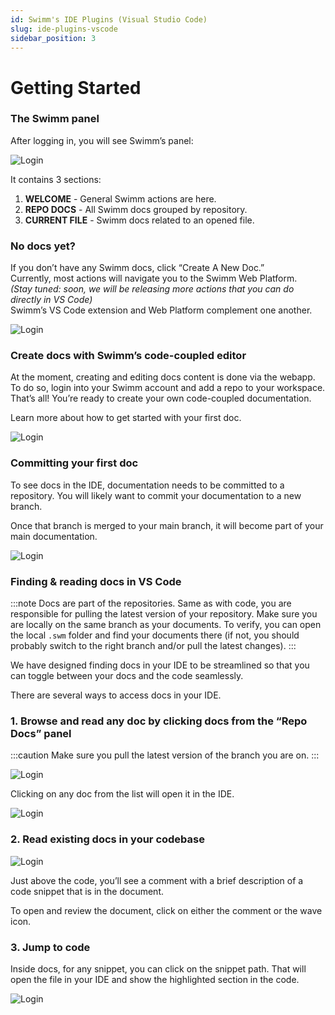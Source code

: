 ```yaml
---
id: Swimm's IDE Plugins (Visual Studio Code)
slug: ide-plugins-vscode
sidebar_position: 3
---
```


# Getting Started

### The Swimm panel
After logging in, you will see Swimm’s panel:

![Login](../../../static/img/sidebar_empty.png)

It contains 3 sections:

1. **WELCOME** - General Swimm actions are here.
2. **REPO DOCS** - All Swimm docs grouped by repository.
3. **CURRENT FILE** - Swimm docs related to an opened file.

### No docs yet?

If you don’t have any Swimm docs, click “Create A New Doc.” <br/>
Currently, most actions will navigate you to the Swimm Web Platform.<br/>
*(Stay tuned: soon, we will be releasing more actions that you can do directly in VS Code)*<br/>
Swimm’s VS Code extension and Web Platform complement one another.

![Login](../../../static/img/VSCODE3.png)

### Create docs with Swimm’s code-coupled editor
At the moment, creating and editing docs content is done via the webapp.<br/>
To do so, login into your Swimm account and add a repo to your workspace. <br/>
That’s all! You’re ready to create your own code-coupled documentation.

Learn more about <Link to="https://docs.swimm.io/docs/getting-started/creating-a-doc/">how to get started with your first doc.</Link>

![Login](../../../static/img/VSCODE4.png)

### Committing your first doc
To see docs in the IDE, documentation needs to be committed to a repository. You will likely want to commit your documentation to a new branch. 

Once that branch is merged to your main branch, it will become part of your main documentation.

![Login](../../../static/img/VSCODE5.png)

### Finding & reading docs in VS Code

:::note
Docs are part of the repositories. Same as with code, you are responsible for pulling the latest version of your repository. Make sure you are locally on the same branch as your documents. To verify, you can open the local `.swm` folder and find your documents there (if not, you should probably switch to the right branch and/or pull the latest changes).
:::

We have designed finding docs in your IDE to be streamlined so that you can toggle between your docs and the code seamlessly.

There are several ways to access docs in your IDE.

### 1. Browse and read any doc by clicking docs from the “Repo Docs” panel

:::caution
Make sure you pull the latest version of the branch you are on.
:::

![Login](../../../static/img/VSCODE6.png)

Clicking on any doc from the list will open it in the IDE.

![Login](../../../static/img/VSCODE7.png)

### 2. Read existing docs in your codebase

![Login](../../../static/img/VSCODE8.png)

Just above the code, you’ll see a comment with a brief description of a code snippet that is in the document.

To open and review the document, click on either the comment or the wave icon.

### 3. Jump to code
Inside docs, for any snippet, you can click on the snippet path.
That will open the file in your IDE and show the highlighted section in the code.

![Login](../../../static/img/VSCODE9.png)